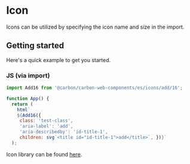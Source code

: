 
# Icon

Icons can be utilized by specifying the icon name and size in the import.

## Getting started

Here's a quick example to get you started.

### JS (via import)

```javascript
import Add16 from '@carbon/carbon-web-components/es/icons/add/16';

function App() {
  return (
    html`
    ${Add16({
     class: 'test-class',
     'aria-label': 'add',
     'aria-describedby': 'id-title-1',
     children: svg`<title id="id-title-1">add</title>`, })}`
  );
```

Icon library can be found
[here](https://www.carbondesignsystem.com/guidelines/icons/library).
